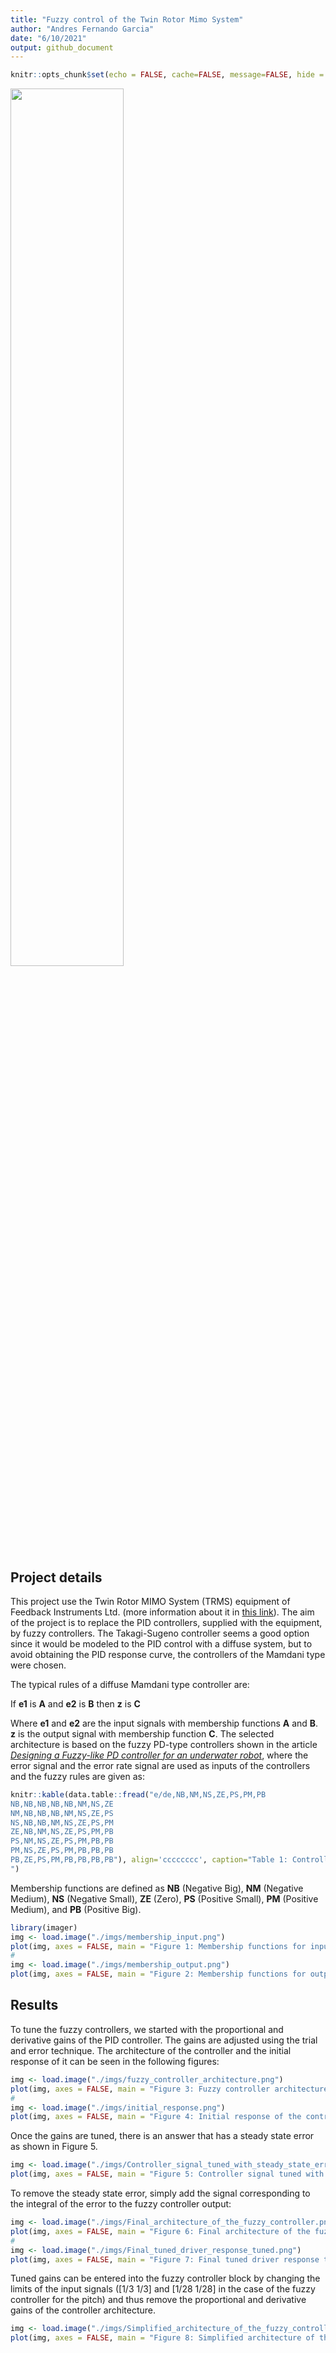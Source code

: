 ```yaml
---
title: "Fuzzy control of the Twin Rotor Mimo System"
author: "Andres Fernando Garcia"
date: "6/10/2021"
output: github_document
---
```


```r
knitr::opts_chunk$set(echo = FALSE, cache=FALSE, message=FALSE, hide = TRUE, warning = FALSE)
```

<img src="./imgs/Twin_Rotor_MIMO_System.gif"
     height="60%" 
     width="60%"/>
     
## Project details
This project use the Twin Rotor MIMO System (TRMS) equipment of Feedback Instruments Ltd. (more information about it in [this link](http://www.cpdee.ufmg.br/~palhares/33-942rotor.pdf)).
The aim of the project is to replace the PID controllers, supplied with the equipment, by fuzzy controllers. The Takagi-Sugeno controller seems a good option since it would be modeled to the PID control with a diffuse system, but to avoid obtaining the PID response curve, the controllers of the Mamdani type were chosen.

The typical rules of a diffuse Mamdani type controller are:

If **e1** is **A** and **e2** is **B** then **z** is **C**

Where **e1** and **e2** are the input signals with membership functions **A** and **B**. **z** is the output signal with membership function **C**. The selected architecture is based on the fuzzy PD-type controllers shown in the article *[Designing a Fuzzy-like PD controller for an underwater robot](http://hamzib.free.fr/Articles/science15.pdf)*, where the error signal and the error rate signal are used as inputs of the controllers and the fuzzy rules are given as:

```r
knitr::kable(data.table::fread("e/de,NB,NM,NS,ZE,PS,PM,PB
NB,NB,NB,NB,NB,NM,NS,ZE
NM,NB,NB,NB,NM,NS,ZE,PS
NS,NB,NB,NM,NS,ZE,PS,PM
ZE,NB,NM,NS,ZE,PS,PM,PB
PS,NM,NS,ZE,PS,PM,PB,PB
PM,NS,ZE,PS,PM,PB,PB,PB
PB,ZE,PS,PM,PB,PB,PB,PB"), align='cccccccc', caption="Table 1: Controller fuzzy rule set
")
```
Membership functions are defined as **NB** (Negative Big), **NM** (Negative Medium), **NS** (Negative Small), **ZE** (Zero), **PS** (Positive Small), **PM** (Positive Medium), and **PB** (Positive Big). 

```r
library(imager)
img <- load.image("./imgs/membership_input.png")
plot(img, axes = FALSE, main = "Figure 1: Membership functions for inputs")
#
img <- load.image("./imgs/membership_output.png")
plot(img, axes = FALSE, main = "Figure 2: Membership functions for outputs")
```

## Results
To tune the fuzzy controllers, we started with the proportional and derivative gains of the PID controller. The gains are adjusted using the trial and error technique. The architecture of the controller and the initial response of it can be seen in the following figures:

```r
img <- load.image("./imgs/fuzzy_controller_architecture.png")
plot(img, axes = FALSE, main = "Figure 3: Fuzzy controller architecture")
#
img <- load.image("./imgs/initial_response.png")
plot(img, axes = FALSE, main = "Figure 4: Initial response of the controller with the PD parameters")
```

Once the gains are tuned, there is an answer that has a steady state error as shown in Figure 5.

```r
img <- load.image("./imgs/Controller_signal_tuned_with_steady_state_error.png")
plot(img, axes = FALSE, main = "Figure 5: Controller signal tuned with steady state error")
```
To remove the steady state error, simply add the signal corresponding to the integral of the error to the fuzzy controller output:

```r
img <- load.image("./imgs/Final_architecture_of_the_fuzzy_controller.png")
plot(img, axes = FALSE, main = "Figure 6: Final architecture of the fuzzy controller")
#
img <- load.image("./imgs/Final_tuned_driver_response_tuned.png")
plot(img, axes = FALSE, main = "Figure 7: Final tuned driver response tuned")
```
Tuned gains can be entered into the fuzzy controller block by changing the limits of the input signals ([1/3 1/3] and [1/28 1/28] in the case of the fuzzy controller for the pitch) and thus remove the proportional and derivative gains of the controller architecture.


```r
img <- load.image("./imgs/Simplified_architecture_of_the_fuzzy_controller.png")
plot(img, axes = FALSE, main = "Figure 8: Simplified architecture of the fuzzy controller")
```

